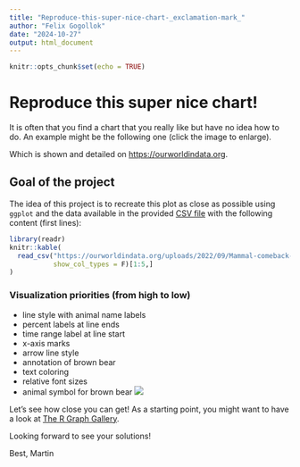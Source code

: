 ```yaml
---
title: "Reproduce-this-super-nice-chart-_exclamation-mark_"
author: "Felix Gogollok"
date: "2024-10-27"
output: html_document
---
```


```r
knitr::opts_chunk$set(echo = TRUE)
```

# Reproduce this super nice chart!

It is often that you find a chart that you really like but have no idea how to do.
An example might be the following one (click the image to enlarge).




Which is shown and detailed on [https://ourworldindata.org](https://ourworldindata.org/europe-mammal-comeback).

## Goal of the project

The idea of this project is to recreate this plot as close as possible using `ggplot` and the data available in the provided [CSV file](https://ourworldindata.org/uploads/2022/09/Mammal-comeback-in-Europe-data-OWID-download.csv) with the following content (first lines):

```r
library(readr)
knitr::kable(
  read_csv("https://ourworldindata.org/uploads/2022/09/Mammal-comeback-in-Europe-data-OWID-download.csv",
           show_col_types = F)[1:5,]
)
```

### Visualization priorities (from high to low)

- line style with animal name labels
- percent labels at line ends
- time range label at line start
- x-axis marks
- arrow line style
- annotation of brown bear
- text coloring
- relative font sizes
- animal symbol for brown bear [![](icons8-bear-67.png)](icons8-bear-67.png)

Let's see how close you can get! As a starting point, you might want to have a look at [The R Graph Gallery](https://r-graph-gallery.com/).

Looking forward to see your solutions!

Best,
Martin
